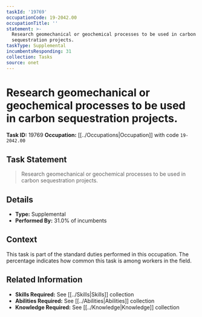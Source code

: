 ```yaml
---
taskId: '19769'
occupationCode: 19-2042.00
occupationTitle: ''
statement: >-
  Research geomechanical or geochemical processes to be used in carbon
  sequestration projects.
taskType: Supplemental
incumbentsResponding: 31
collection: Tasks
source: onet
---
```

# Research geomechanical or geochemical processes to be used in carbon sequestration projects.

**Task ID:** 19769
**Occupation:** [[../Occupations|Occupation]] with code `19-2042.00`

## Task Statement

> Research geomechanical or geochemical processes to be used in carbon sequestration projects.

## Details

- **Type:** Supplemental
- **Performed By:** 31.0% of incumbents

## Context

This task is part of the standard duties performed in this occupation. The percentage indicates how common this task is among workers in the field.

## Related Information

- **Skills Required:** See [[../Skills|Skills]] collection
- **Abilities Required:** See [[../Abilities|Abilities]] collection
- **Knowledge Required:** See [[../Knowledge|Knowledge]] collection
